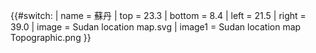 {{#switch:{{{1}}}
| name   = 蘇丹
| top    = 23.3
| bottom = 8.4
| left   = 21.5
| right  = 39.0
| image  = Sudan location map.svg
| image1 = Sudan location map Topographic.png
}}<noinclude>{{Location map/Info|Sudan}}
{{Documentation}}
</noinclude>
